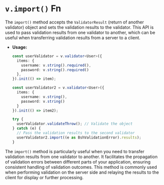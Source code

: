 # `v.import()` Fn

The `import()` method accepts the `ValidatorResult` (return of another validator) object and sets the validation results to the validator. This API is used to pass validation results from one validator to another, which can be useful when transferring validation results from a server to a client.

- **Usage:**
  ```typescript
  const userValidator = v.validator<User>({
    items: {
      username: v.string().required(),
      password: v.string().required()
    },
  }).init(() => item);

  const userValidator2 = v.validator<User>({
    items: {
      username: v.string(),
      password: v.string()
    }
  }).init(() => item2);

  try {
    userValidator.validateThrow(); // Validate the object
  } catch (e) {
    // Pass the validation results to the second validator
    userValidator2.import((e as BshValidationError).results);
  }
  ```

The `import()` method is particularly useful when you need to transfer validation results from one validator to another. It facilitates the propagation of validation errors between different parts of your application, ensuring consistent handling of validation outcomes. This method is commonly used when performing validation on the server side and relaying the results to the client for display or further processing.